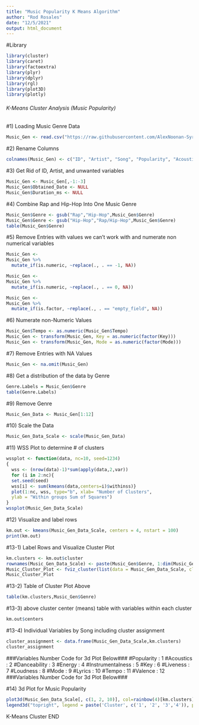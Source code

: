 ---
title: "Music Popularity K Means Algorithm"
author: "Rod Rosales"
date: "12/5/2021"
output: html_document
---

#Library

```{r}
library(cluster)
library(caret)
library(factoextra)
library(plyr)
library(dplyr)
library(rgl)
library(plot3D)
library(plotly)
```


###### K-Means Cluster Analysis (Music Popularity)########

#1) Loading Music Genre Data
```{r}
Music_Gen <- read.csv("https://raw.githubusercontent.com/AlexNoonan-Syracuse/IST707/main/music_genre.csv")
```

#2) Rename Columns
```{r}
colnames(Music_Gen) <- c("ID", "Artist", "Song", "Popularity", "Acoustics", "Danceability", "Duration_ms","Energy", "Instrumentalness", "Key", "Liveness", "Loudness", "Mode", "Lyrics", "Tempo","Obtained_Date", "Valence", "Genre")
```

#3) Get Rid of ID, Artist, and unwanted variables
```{r}
Music_Gen <- Music_Gen[,-1:-3]
Music_Gen$Obtained_Date <- NULL
Music_Gen$Duration_ms <- NULL
```

#4) Combine Rap and Hip-Hop Into One Music Genre
```{r}
Music_Gen$Genre <- gsub("Rap","Hip-Hop",Music_Gen$Genre)
Music_Gen$Genre <- gsub("Hip-Hop","Rap/Hip-Hop",Music_Gen$Genre)
table(Music_Gen$Genre)
```

#5) Remove Entries with values we can't work with and numerate non numerical variables
```{r}
Music_Gen <-
Music_Gen %>%
  mutate_if(is.numeric, ~replace(., . == -1, NA))

Music_Gen <-
Music_Gen %>%
  mutate_if(is.numeric, ~replace(., . == 0, NA))

Music_Gen <-
Music_Gen %>%
  mutate_if(is.factor, ~replace(., . == "empty_field", NA))
```

#6) Numerate non-Numeric Values
```{r}
Music_Gen$Tempo <- as.numeric(Music_Gen$Tempo)
Music_Gen <- transform(Music_Gen, Key = as.numeric(factor(Key)))
Music_Gen <- transform(Music_Gen, Mode = as.numeric(factor(Mode)))
```

#7) Remove Entries with NA Values
```{r}
Music_Gen <- na.omit(Music_Gen)
```

#8) Get a distribution of the data by Genre
```{r}
Genre.Labels = Music_Gen$Genre
table(Genre.Labels)
```

#9) Remove Genre
```{r}
Music_Gen_Data <- Music_Gen[1:12]
```

#10) Scale the Data
```{r}
Music_Gen_Data_Scale <- scale(Music_Gen_Data)
```

#11) WSS Plot to determine # of clusters
```{r}
wssplot <- function(data, nc=10, seed=1234)
{
  wss <- (nrow(data)-1)*sum(apply(data,2,var))
  for (i in 2:nc){
  set.seed(seed)
  wss[i] <- sum(kmeans(data,centers=i)$withinss)}
  plot(1:nc, wss, type="b", xlab= "Number of Clusters",
  ylab = "Within groups Sum of Squares")
}
wssplot(Music_Gen_Data_Scale)
```

#12) Visualize and label rows
```{r}
km.out <- kmeans(Music_Gen_Data_Scale, centers = 4, nstart = 100)
print(km.out)
```

#13-1) Label Rows and Visualize Cluster Plot
```{r}
km.clusters <- km.out$cluster
rownames(Music_Gen_Data_Scale) <- paste(Music_Gen$Genre, 1:dim(Music_Gen)[1], sep = "_")
Music_Cluster_Plot <- fviz_cluster(list(data = Music_Gen_Data_Scale, cluster = km.clusters))
Music_Cluster_Plot
```

#13-2) Table of Cluster Plot Above
```{r}
table(km.clusters,Music_Gen$Genre)
```

#13-3)  above cluster center (means) table with variables within each cluster
```{r}
km.out$centers
```

#13-4) Individual Variables by Song including cluster assignment
```{r}
cluster_assignment <- data.frame(Music_Gen_Data_Scale,km.clusters)
cluster_assignment
```



###Variables Number Code for 3d Plot Below###
#Popularity : 1
#Acoustics : 2
#Danceability : 3
#Energy : 4
#Instrumentalness : 5
#Key : 6
#Liveness : 7
#Loudness : 8
#Mode : 9
#Lyrics : 10
#Tempo : 11
#Valence : 12
###Variables Number Code for 3d Plot Below###



#14) 3d Plot for Music Popularity
```{r}
plot3d(Music_Gen_Data_Scale[, c(1, 2, 10)], col=rainbow(4)[km.clusters])
legend3d("topright", legend = paste('Cluster', c('1', '2', '3','4')), pch = 16, col = rainbow(4), cex=1, inset=c(0.02))
```






################################## K-Means Cluster     END    ##############################################

